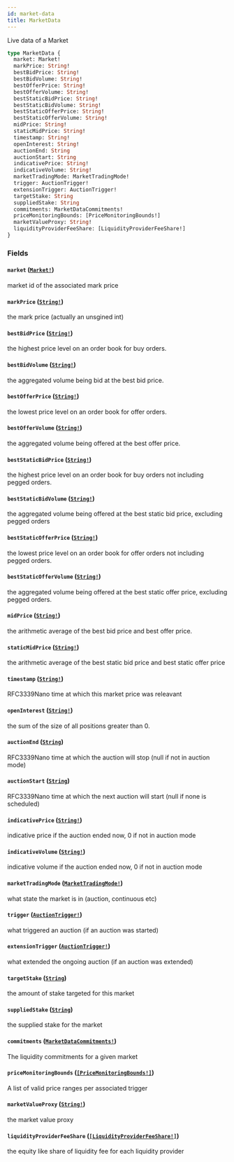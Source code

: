 ```yaml
---
id: market-data
title: MarketData
---
```


Live data of a Market

```graphql
type MarketData {
  market: Market!
  markPrice: String!
  bestBidPrice: String!
  bestBidVolume: String!
  bestOfferPrice: String!
  bestOfferVolume: String!
  bestStaticBidPrice: String!
  bestStaticBidVolume: String!
  bestStaticOfferPrice: String!
  bestStaticOfferVolume: String!
  midPrice: String!
  staticMidPrice: String!
  timestamp: String!
  openInterest: String!
  auctionEnd: String
  auctionStart: String
  indicativePrice: String!
  indicativeVolume: String!
  marketTradingMode: MarketTradingMode!
  trigger: AuctionTrigger!
  extensionTrigger: AuctionTrigger!
  targetStake: String
  suppliedStake: String
  commitments: MarketDataCommitments!
  priceMonitoringBounds: [PriceMonitoringBounds!]
  marketValueProxy: String!
  liquidityProviderFeeShare: [LiquidityProviderFeeShare!]
}
```

### Fields

#### `market` ([`Market!`](/docs/graphql/objects/market))

market id of the associated mark price

#### `markPrice` ([`String!`](/docs/graphql/scalars/string))

the mark price (actually an unsgined int)

#### `bestBidPrice` ([`String!`](/docs/graphql/scalars/string))

the highest price level on an order book for buy orders.

#### `bestBidVolume` ([`String!`](/docs/graphql/scalars/string))

the aggregated volume being bid at the best bid price.

#### `bestOfferPrice` ([`String!`](/docs/graphql/scalars/string))

the lowest price level on an order book for offer orders.

#### `bestOfferVolume` ([`String!`](/docs/graphql/scalars/string))

the aggregated volume being offered at the best offer price.

#### `bestStaticBidPrice` ([`String!`](/docs/graphql/scalars/string))

the highest price level on an order book for buy orders not including pegged orders.

#### `bestStaticBidVolume` ([`String!`](/docs/graphql/scalars/string))

the aggregated volume being offered at the best static bid price, excluding pegged orders

#### `bestStaticOfferPrice` ([`String!`](/docs/graphql/scalars/string))

the lowest price level on an order book for offer orders not including pegged orders.

#### `bestStaticOfferVolume` ([`String!`](/docs/graphql/scalars/string))

the aggregated volume being offered at the best static offer price, excluding pegged orders.

#### `midPrice` ([`String!`](/docs/graphql/scalars/string))

the arithmetic average of the best bid price and best offer price.

#### `staticMidPrice` ([`String!`](/docs/graphql/scalars/string))

the arithmetic average of the best static bid price and best static offer price

#### `timestamp` ([`String!`](/docs/graphql/scalars/string))

RFC3339Nano time at which this market price was releavant

#### `openInterest` ([`String!`](/docs/graphql/scalars/string))

the sum of the size of all positions greater than 0.

#### `auctionEnd` ([`String`](/docs/graphql/scalars/string))

RFC3339Nano time at which the auction will stop (null if not in auction mode)

#### `auctionStart` ([`String`](/docs/graphql/scalars/string))

RFC3339Nano time at which the next auction will start (null if none is scheduled)

#### `indicativePrice` ([`String!`](/docs/graphql/scalars/string))

indicative price if the auction ended now, 0 if not in auction mode

#### `indicativeVolume` ([`String!`](/docs/graphql/scalars/string))

indicative volume if the auction ended now, 0 if not in auction mode

#### `marketTradingMode` ([`MarketTradingMode!`](/docs/graphql/enums/market-trading-mode))

what state the market is in (auction, continuous etc)

#### `trigger` ([`AuctionTrigger!`](/docs/graphql/enums/auction-trigger))

what triggered an auction (if an auction was started)

#### `extensionTrigger` ([`AuctionTrigger!`](/docs/graphql/enums/auction-trigger))

what extended the ongoing auction (if an auction was extended)

#### `targetStake` ([`String`](/docs/graphql/scalars/string))

the amount of stake targeted for this market

#### `suppliedStake` ([`String`](/docs/graphql/scalars/string))

the supplied stake for the market

#### `commitments` ([`MarketDataCommitments!`](/docs/graphql/objects/market-data-commitments))

The liquidity commitments for a given market

#### `priceMonitoringBounds` ([`[PriceMonitoringBounds!]`](/docs/graphql/objects/price-monitoring-bounds))

A list of valid price ranges per associated trigger

#### `marketValueProxy` ([`String!`](/docs/graphql/scalars/string))

the market value proxy

#### `liquidityProviderFeeShare` ([`[LiquidityProviderFeeShare!]`](/docs/graphql/objects/liquidity-provider-fee-share))

the equity like share of liquidity fee for each liquidity provider
